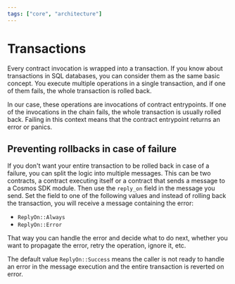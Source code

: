 ```yaml
---
tags: ["core", "architecture"]
---
```


# Transactions

Every contract invocation is wrapped into a transaction. If you know about transactions in SQL
databases, you can consider them as the same basic concept. You execute multiple operations in a
single transaction, and if one of them fails, the whole transaction is rolled back.

In our case, these operations are invocations of contract entrypoints. If one of the invocations in
the chain fails, the whole transaction is usually rolled back. Failing in this context means that
the contract entrypoint returns an error or panics.

## Preventing rollbacks in case of failure

If you don't want your entire transaction to be rolled back in case of a failure, you can split the
logic into multiple messages. This can be two contracts, a contract executing itself or a contract
that sends a message to a Cosmos SDK module. Then use the `reply_on` field in the message you send.
Set the field to one of the following values and instead of rolling back the transaction, you will
receive a message containing the error:

- `ReplyOn::Always`
- `ReplyOn::Error`

That way you can handle the error and decide what to do next, whether you want to propagate the
error, retry the operation, ignore it, etc.

The default value `ReplyOn::Success` means the caller is not ready to handle an error in the message
execution and the entire transaction is reverted on error.
